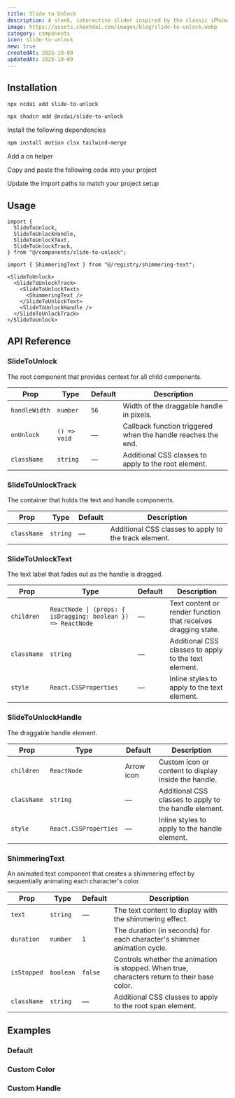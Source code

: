 ```yaml
---
title: Slide to Unlock
description: A sleek, interactive slider inspired by the classic iPhone OS "slide to unlock" gesture.
image: https://assets.chanhdai.com/images/blog/slide-to-unlock.webp
category: components
icon: slide-to-unlock
new: true
createdAt: 2025-10-08
updatedAt: 2025-10-09
---
```


<ComponentPreview
  name="slide-to-unlock-demo-1"
  openInV0Url="https://chanhdai.com/r/slide-to-unlock-block-01.json"
  codeCollapsible
/>

## Installation

<CodeTabs className="gap-0">

<TabsListInstallType />

<TabsContent value="ncdai-cli" className="[&>figure]:mb-0">

```bash
npx ncdai add slide-to-unlock
```

</TabsContent>

<TabsContent value="shadcn-cli" className="[&>figure]:mb-0">

```bash
npx shadcn add @ncdai/slide-to-unlock
```

</TabsContent>

<TabsContent value="manual">

<Steps>

<Step>Install the following dependencies</Step>

```bash
npm install motion clsx tailwind-merge
```

<Step>Add a cn helper</Step>

<ComponentSource
  src="src/lib/utils.ts"
  title="lib/utils.ts"
  showLineNumbers
  collapsible={false}
/>

<Step>Copy and paste the following code into your project</Step>

<ComponentSource
  name="shimmering-text"
  title="components/shimmering-text.tsx"
  showLineNumbers
/>

<ComponentSource
  name="slide-to-unlock"
  title="components/slide-to-unlock.tsx"
  showLineNumbers
/>

<Step>Update the import paths to match your project setup</Step>

</Steps>

</TabsContent>

</CodeTabs>

## Usage

```tsx
import {
  SlideToUnlock,
  SlideToUnlockHandle,
  SlideToUnlockText,
  SlideToUnlockTrack,
} from "@/components/slide-to-unlock";

import { ShimmeringText } from "@/registry/shimmering-text";
```

```tsx
<SlideToUnlock>
  <SlideToUnlockTrack>
    <SlideToUnlockText>
      <ShimmeringText />
    </SlideToUnlockText>
    <SlideToUnlockHandle />
  </SlideToUnlockTrack>
</SlideToUnlock>
```

## API Reference

### SlideToUnlock

The root component that provides context for all child components.

| Prop          | Type         | Default | Description                                                  |
| ------------- | ------------ | ------- | ------------------------------------------------------------ |
| `handleWidth` | `number`     | `56`    | Width of the draggable handle in pixels.                     |
| `onUnlock`    | `() => void` | —       | Callback function triggered when the handle reaches the end. |
| `className`   | `string`     | —       | Additional CSS classes to apply to the root element.         |

### SlideToUnlockTrack

The container that holds the text and handle components.

| Prop        | Type     | Default | Description                                           |
| ----------- | -------- | ------- | ----------------------------------------------------- |
| `className` | `string` | —       | Additional CSS classes to apply to the track element. |

### SlideToUnlockText

The text label that fades out as the handle is dragged.

| Prop        | Type                                                         | Default | Description                                                   |
| ----------- | ------------------------------------------------------------ | ------- | ------------------------------------------------------------- |
| `children`  | `ReactNode \| (props: { isDragging: boolean }) => ReactNode` | —       | Text content or render function that receives dragging state. |
| `className` | `string`                                                     | —       | Additional CSS classes to apply to the text element.          |
| `style`     | `React.CSSProperties`                                        | —       | Inline styles to apply to the text element.                   |

### SlideToUnlockHandle

The draggable handle element.

| Prop        | Type                  | Default    | Description                                            |
| ----------- | --------------------- | ---------- | ------------------------------------------------------ |
| `children`  | `ReactNode`           | Arrow icon | Custom icon or content to display inside the handle.   |
| `className` | `string`              | —          | Additional CSS classes to apply to the handle element. |
| `style`     | `React.CSSProperties` | —          | Inline styles to apply to the handle element.          |

### ShimmeringText

An animated text component that creates a shimmering effect by sequentially animating each character's color.

| Prop        | Type      | Default | Description                                                                                  |
| ----------- | --------- | ------- | -------------------------------------------------------------------------------------------- |
| `text`      | `string`  | —       | The text content to display with the shimmering effect.                                      |
| `duration`  | `number`  | `1`     | The duration (in seconds) for each character's shimmer animation cycle.                      |
| `isStopped` | `boolean` | `false` | Controls whether the animation is stopped. When true, characters return to their base color. |
| `className` | `string`  | —       | Additional CSS classes to apply to the root span element.                                    |

## Examples

### Default

<ComponentPreview
  className="mt-4"
  name="slide-to-unlock-demo-1"
  openInV0Url="https://chanhdai.com/r/slide-to-unlock-block-01.json"
  codeCollapsible
/>

### Custom Color

<ComponentPreview
  className="mt-4"
  name="slide-to-unlock-demo-2"
  openInV0Url="https://chanhdai.com/r/slide-to-unlock-block-02.json"
  codeCollapsible
/>

### Custom Handle

<ComponentPreview
  className="mt-4"
  name="slide-to-unlock-demo-3"
  openInV0Url="https://chanhdai.com/r/slide-to-unlock-block-03.json"
  codeCollapsible
/>
